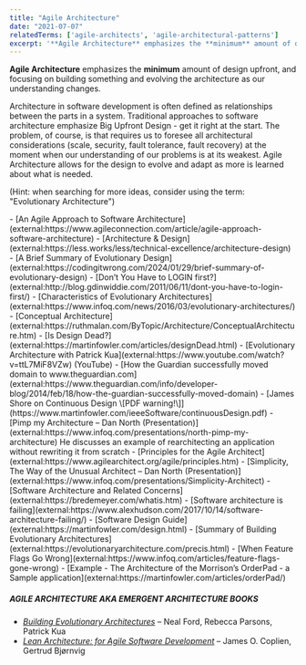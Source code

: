 ```yaml
---
title: "Agile Architecture"
date: "2021-07-07"
relatedTerms: ['agile-architects', 'agile-architectural-patterns']
excerpt: '**Agile Architecture** emphasizes the **minimum** amount of design upfront, and focusing'
---
```


**Agile Architecture** emphasizes the **minimum** amount of design upfront, and focusing on building something and evolving the architecture as our understanding changes.

Architecture in software development is often defined as relationships between the parts in a system. Traditional approaches to software architecture emphasize Big Upfront Design - get it right at the start. The problem, of course, is that requires us to foresee all architectural considerations (scale, security, fault tolerance, fault recovery) at the moment when our understanding of our problems is at its weakest. Agile Architecture allows for the design to evolve and adapt as more is learned about what is needed.

(Hint: when searching for more ideas, consider using the term: "Evolutionary Architecture")

<HighlightBox heading="Resource Links" variant="resourceLinks">
- [An Agile Approach to Software Architecture](external:https://www.agileconnection.com/article/agile-approach-software-architecture)
- [Architecture & Design](external:https://less.works/less/technical-excellence/architecture-design)
- [A Brief Summary of Evolutionary Design](external:https://codingitwrong.com/2024/01/29/brief-summary-of-evolutionary-design)
- [Don’t You Have to LOGIN first?](external:http://blog.gdinwiddie.com/2011/06/11/dont-you-have-to-login-first/)
- [Characteristics of Evolutionary Architectures](external:https://www.infoq.com/news/2016/03/evolutionary-architectures/)
- [Conceptual Architecture](external:https://ruthmalan.com/ByTopic/Architecture/ConceptualArchitecture.htm)
- [Is Design Dead?](external:https://martinfowler.com/articles/designDead.html)
- [Evolutionary Architecture with Patrick Kua](external:https://www.youtube.com/watch?v=ttL7MiF8VZw) (YouTube)
- [How the Guardian successfully moved domain to www.theguardian.com](external:https://www.theguardian.com/info/developer-blog/2014/feb/18/how-the-guardian-successfully-moved-domain)
- [James Shore on Continuous Design \[PDF warning!\]](https://www.martinfowler.com/ieeeSoftware/continuousDesign.pdf)
- [Pimp my Architecture – Dan North (Presentation)](external:https://www.infoq.com/presentations/north-pimp-my-architecture) He discusses an example of rearchitecting an application without rewriting it from scratch
- [Principles for the Agile Architect](external:https://www.agilearchitect.org/agile/principles.htm)
- [Simplicity, The Way of the Unusual Architect – Dan North (Presentation)](external:https://www.infoq.com/presentations/Simplicity-Architect)
- [Software Architecture and Related Concerns](external:https://bredemeyer.com/whatis.htm)
- [Software architecture is failing](external:https://www.alexhudson.com/2017/10/14/software-architecture-failing/)
- [Software Design Guide](external:https://martinfowler.com/design.html)
- [Summary of Building Evolutionary Architectures](external:https://evolutionaryarchitecture.com/precis.html)
- [When Feature Flags Go Wrong](external:https://www.infoq.com/articles/feature-flags-gone-wrong)
- [Example - The Architecture of the Morrison’s OrderPad - a Sample application](external:https://martinfowler.com/articles/orderPad/)

##### AGILE ARCHITECTURE AKA EMERGENT ARCHITECTURE BOOKS

- _[Building Evolutionary Architectures](external:https://shop.oreilly.com/product/0636920080237.do)_ – Neal Ford, Rebecca Parsons, Patrick Kua
- _[Lean Architecture: for Agile Software Development](external:https://www.amazon.com/Lean-Architecture-Agile-Software-Development/dp/0470684208/&tag=notesfromatoo-20)_ – James O. Coplien, Gertrud Bjørnvig 
</HighlightBox>
